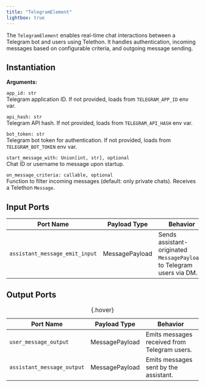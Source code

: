 ```yaml
---
title: "TelegramElement"
lightbox: true
---
```


The `TelegramElement` enables real-time chat interactions between a Telegram bot and users using Telethon. It handles authentication, incoming messages based on configurable criteria, and outgoing message sending.

## Instantiation

**Arguments:**

`app_id: str`<br>
<span class="tab">Telegram application ID. If not provided, loads from `TELEGRAM_APP_ID` env var.</span>

`api_hash: str`<br>
<span class="tab">Telegram API hash. If not provided, loads from `TELEGRAM_API_HASH` env var.</span>

`bot_token: str`<br>
<span class="tab">Telegram bot token for authentication. If not provided, loads from `TELEGRAM_BOT_TOKEN` env var.</span>

`start_message_with: Union[int, str], optional`<br>
<span class="tab">Chat ID or username to message upon startup.</span>

`on_message_criteria: callable, optional`<br>
<span class="tab">Function to filter incoming messages (default: only private chats). Receives a Telethon `Message`.</span>

<!-- **Example:**
```python
from pyllments.elements import TelegramElement
from pyllments.payloads import MessagePayload

# Initialize the Telegram element
tele_el = TelegramElement(
    app_id="123456",
    api_hash="abcdef",
    bot_token="YOUR_BOT_TOKEN"
)

# Connect ports to your flow:
tele_el.ports.message_output > some_el.ports.input
some_el.ports.output > tele_el.ports.message_input
``` -->

## Input Ports

| Port Name            | Payload Type   | Behavior                                                   |
|----------------------|----------------|------------------------------------------------------------|
| `assistant_message_emit_input` | MessagePayload | Sends assistant-originated `MessagePayload`s to Telegram users via DM. |

## Output Ports

| Port Name                   | Payload Type   | Behavior                                                             |
|-----------------------------|----------------|----------------------------------------------------------------------|
| `user_message_output`       | MessagePayload | Emits messages received from Telegram users.                         |
| `assistant_message_output`  | MessagePayload | Emits messages sent by the assistant.                                 |

: {.hover}



